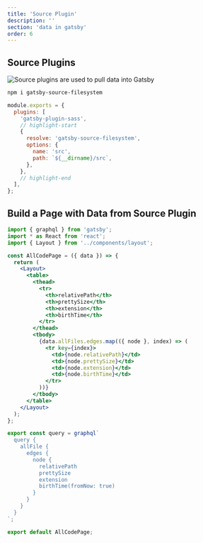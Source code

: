 ```yaml
---
title: 'Source Plugin'
description: ''
section: 'data in gatsby'
order: 6
---
```


## Source Plugins

![Source plugins are used to pull data into Gatsby](gatsbyjs-overview-highlight-source-plugin.png)

```bash
npm i gatsby-source-filesystem
```

```javascript fileName=gatsby-config.js
module.exports = {
  plugins: [
    'gatsby-plugin-sass',
    // highlight-start
    {
      resolve: 'gatsby-source-filesystem',
      options: {
        name: 'src',
        path: `${__dirname}/src`,
      },
    },
    // highlight-end
  ],
};
```

## Build a Page with Data from Source Plugin

```jsx fileName=src/pages/all-code.js
import { graphql } from 'gatsby';
import * as React from 'react';
import { Layout } from '../components/layout';

const AllCodePage = ({ data }) => {
  return (
    <Layout>
      <table>
        <thead>
          <tr>
            <th>relativePath</th>
            <th>prettySize</th>
            <th>extension</th>
            <th>birthTime</th>
          </tr>
        </thead>
        <tbody>
          {data.allFiles.edges.map(({ node }, index) => (
            <tr key={index}>
              <td>{node.relativePath}</td>
              <td>{node.prettySize}</td>
              <td>{node.extension}</td>
              <td>{node.birthTime}</td>
            </tr>
          ))}
        </tbody>
      </table>
    </Layout>
  );
};

export const query = graphql`
  query {
    allFile {
      edges {
        node {
          relativePath
          prettySize
          extension
          birthTime(fromNow: true)
        }
      }
    }
  }
`;

export default AllCodePage;
```

